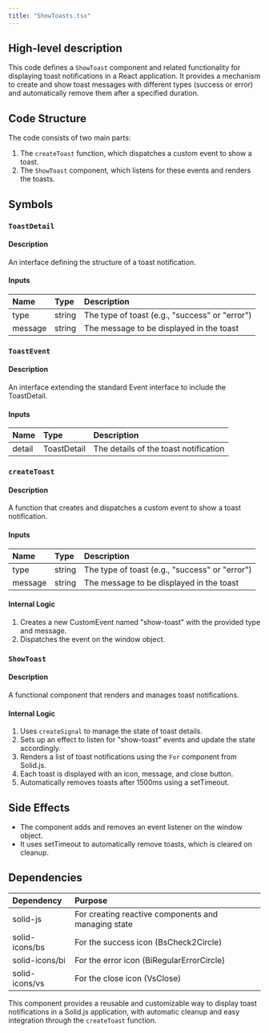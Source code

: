 ```yaml
---
title: "ShowToasts.tsx"
---
```


## High-level description
This code defines a `ShowToast` component and related functionality for displaying toast notifications in a React application. It provides a mechanism to create and show toast messages with different types (success or error) and automatically remove them after a specified duration.

## Code Structure
The code consists of two main parts:
1. The `createToast` function, which dispatches a custom event to show a toast.
2. The `ShowToast` component, which listens for these events and renders the toasts.

## Symbols

### `ToastDetail`
#### Description
An interface defining the structure of a toast notification.

#### Inputs
| Name | Type | Description |
|:-----|:-----|:------------|
| type | string | The type of toast (e.g., "success" or "error") |
| message | string | The message to be displayed in the toast |

### `ToastEvent`
#### Description
An interface extending the standard Event interface to include the ToastDetail.

#### Inputs
| Name | Type | Description |
|:-----|:-----|:------------|
| detail | ToastDetail | The details of the toast notification |

### `createToast`
#### Description
A function that creates and dispatches a custom event to show a toast notification.

#### Inputs
| Name | Type | Description |
|:-----|:-----|:------------|
| type | string | The type of toast (e.g., "success" or "error") |
| message | string | The message to be displayed in the toast |

#### Internal Logic
1. Creates a new CustomEvent named "show-toast" with the provided type and message.
2. Dispatches the event on the window object.

### `ShowToast`
#### Description
A functional component that renders and manages toast notifications.

#### Internal Logic
1. Uses `createSignal` to manage the state of toast details.
2. Sets up an effect to listen for "show-toast" events and update the state accordingly.
3. Renders a list of toast notifications using the `For` component from Solid.js.
4. Each toast is displayed with an icon, message, and close button.
5. Automatically removes toasts after 1500ms using a setTimeout.

## Side Effects
- The component adds and removes an event listener on the window object.
- It uses setTimeout to automatically remove toasts, which is cleared on cleanup.

## Dependencies
| Dependency | Purpose |
|:-----------|:--------|
| solid-js | For creating reactive components and managing state |
| solid-icons/bs | For the success icon (BsCheck2Circle) |
| solid-icons/bi | For the error icon (BiRegularErrorCircle) |
| solid-icons/vs | For the close icon (VsClose) |

This component provides a reusable and customizable way to display toast notifications in a Solid.js application, with automatic cleanup and easy integration through the `createToast` function.